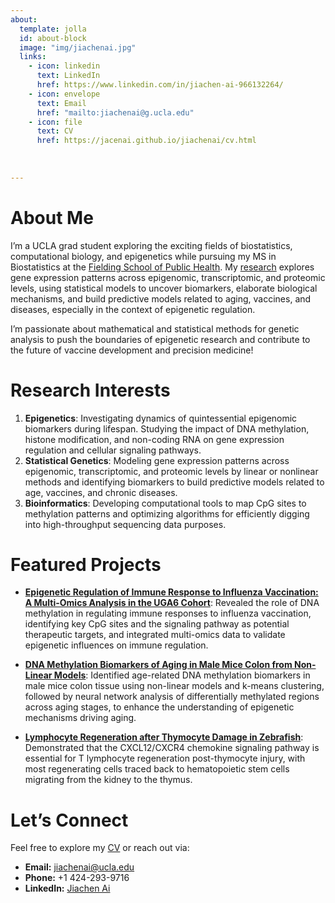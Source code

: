 ```yaml
---
about:
  template: jolla
  id: about-block
  image: "img/jiachenai.jpg"
  links:
    - icon: linkedin
      text: LinkedIn
      href: https://www.linkedin.com/in/jiachen-ai-966132264/
    - icon: envelope
      text: Email
      href: "mailto:jiachenai@g.ucla.edu"
    - icon: file
      text: CV
      href: https://jacenai.github.io/jiachenai/cv.html
    
  
  
---
```



::: {#about-block}
:::


# About Me

I'm a UCLA grad student exploring the exciting fields of biostatistics, computational biology, and epigenetics while pursuing my MS in Biostatistics at the [Fielding School of Public Health](https://ph.ucla.edu/). My [research](research.qmd) explores gene expression patterns across epigenomic, transcriptomic, and proteomic levels, using statistical models to uncover biomarkers, elaborate biological mechanisms, and build predictive models related to aging, vaccines, and diseases, especially in the context of epigenetic regulation.

I'm passionate about mathematical and statistical methods for genetic analysis to push the boundaries of epigenetic research and contribute to the future of vaccine development and precision medicine!



# Research Interests

1)  **Epigenetics**: Investigating dynamics of quintessential epigenomic biomarkers during lifespan. Studying the impact of DNA methylation, histone modification, and non-coding RNA on gene expression regulation and cellular signaling pathways.
2)  **Statistical Genetics**: Modeling gene expression patterns across epigenomic, transcriptomic, and proteomic levels by linear or nonlinear methods and identifying biomarkers to build predictive models related to age, vaccines, and chronic diseases.
3)  **Bioinformatics**: Developing computational tools to map CpG sites to methylation patterns and optimizing algorithms for efficiently digging into high-throughput sequencing data purposes.



# Featured Projects


-  [**Epigenetic Regulation of Immune Response to Influenza Vaccination: A Multi-Omics Analysis in the UGA6 Cohort**](https://jacenai.github.io/jiachenai/research.html#current): Revealed the role of DNA methylation in regulating immune responses to influenza vaccination, identifying key CpG sites and the signaling pathway as potential therapeutic targets, and integrated multi-omics data to validate epigenetic influences on immune regulation.


-  [**DNA Methylation Biomarkers of Aging in Male Mice Colon from Non-Linear Models**](https://jacenai.github.io/jiachenai/research.html#current): Identified age-related DNA methylation biomarkers in male mice colon tissue using non-linear models and k-means clustering, followed by neural network analysis of differentially methylated regions across aging stages, to enhance the understanding of epigenetic mechanisms driving aging.


-  [**Lymphocyte Regeneration after Thymocyte Damage in Zebrafish**](https://jacenai.github.io/jiachenai/research.html#section-1): Demonstrated that the CXCL12/CXCR4 chemokine signaling pathway is essential for T lymphocyte regeneration post-thymocyte injury, with most regenerating cells traced back to hematopoietic stem cells migrating from the kidney to the thymus.



# Let's Connect

Feel free to explore my [CV](cv.qmd) or reach out via:

-   **Email:** [jiachenai\@ucla.edu](mailto:jiachenai@g.ucla.edu)
-   **Phone:** +1 424-293-9716
-   **LinkedIn:** [Jiachen Ai](https://www.linkedin.com/in/jiachen-ai-966132264/)



